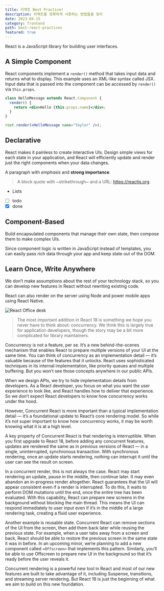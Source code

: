 ```yaml
---
title: 리액트 Best Practice!
description: 리액트를 정확하게 사용하는 방법들을 정리
date: 2023-04-15
category: frontend
path: best-react-practices
featured: true
---
```


React is a JavaScript library for building user interfaces.

## A Simple Component

React components implement a `render()` method that takes input data and returns what to display. This example uses an XML-like syntax called JSX. Input data that is passed into the component can be accessed by `render()` via `this.props`.

```jsx
class HelloMessage extends React.Component {
  render() {
    return <div>Hello {this.props.name}</div>;
  }
}

root.render(<HelloMessage name="Taylor" />);
```

## Declarative

React makes it painless to create interactive UIs. Design simple views for each state in your application, and React will efficiently update and render just the right components when your data changes.

A paragraph with _emphasis_ and **strong importance**.

> A block quote with ~strikethrough~ and a URL: https://reactjs.org.

- Lists
- [ ] todo
- [x] done

## Component-Based

Build encapsulated components that manage their own state, then compose them to make complex UIs.

Since component logic is written in JavaScript instead of templates, you can easily pass rich data through your app and keep state out of the DOM.

## Learn Once, Write Anywhere

We don’t make assumptions about the rest of your technology stack, so you can develop new features in React without rewriting existing code.

React can also render on the server using Node and power mobile apps using React Native.

![React Office desk](https://images.unsplash.com/photo-1633356122102-3fe601e05bd2?ixlib=rb-1.2.1&ixid=MnwxMjA3fDB8MHxwaG90by1wYWdlfHx8fGVufDB8fHx8&auto=format&fit=crop&w=2070&q=80)

> The most important addition in React 18 is something we hope you never have to think about: concurrency. We think this is largely true for application developers, though the story may be a bit more complicated for library maintainers.

Concurrency is not a feature, per se. It’s a new behind-the-scenes mechanism that enables React to prepare multiple versions of your UI at the same time. You can think of concurrency as an implementation detail — it’s valuable because of the features that it unlocks. React uses sophisticated techniques in its internal implementation, like priority queues and multiple buffering. But you won’t see those concepts anywhere in our public APIs.

When we design APIs, we try to hide implementation details from developers. As a React developer, you focus on what you want the user experience to look like, and React handles how to deliver that experience. So we don’t expect React developers to know how concurrency works under the hood.

However, Concurrent React is more important than a typical implementation detail — it’s a foundational update to React’s core rendering model. So while it’s not super important to know how concurrency works, it may be worth knowing what it is at a high level.

A key property of Concurrent React is that rendering is interruptible. When you first upgrade to React 18, before adding any concurrent features, updates are rendered the same as in previous versions of React — in a single, uninterrupted, synchronous transaction. With synchronous rendering, once an update starts rendering, nothing can interrupt it until the user can see the result on screen.

In a concurrent render, this is not always the case. React may start rendering an update, pause in the middle, then continue later. It may even abandon an in-progress render altogether. React guarantees that the UI will appear consistent even if a render is interrupted. To do this, it waits to perform DOM mutations until the end, once the entire tree has been evaluated. With this capability, React can prepare new screens in the background without blocking the main thread. This means the UI can respond immediately to user input even if it’s in the middle of a large rendering task, creating a fluid user experience.

Another example is reusable state. Concurrent React can remove sections of the UI from the screen, then add them back later while reusing the previous state. For example, when a user tabs away from a screen and back, React should be able to restore the previous screen in the same state it was in before. In an upcoming minor, we’re planning to add a new component called `<Offscreen>` that implements this pattern. Similarly, you’ll be able to use Offscreen to prepare new UI in the background so that it’s ready before the user reveals it.

Concurrent rendering is a powerful new tool in React and most of our new features are built to take advantage of it, including Suspense, transitions, and streaming server rendering. But React 18 is just the beginning of what we aim to build on this new foundation.
